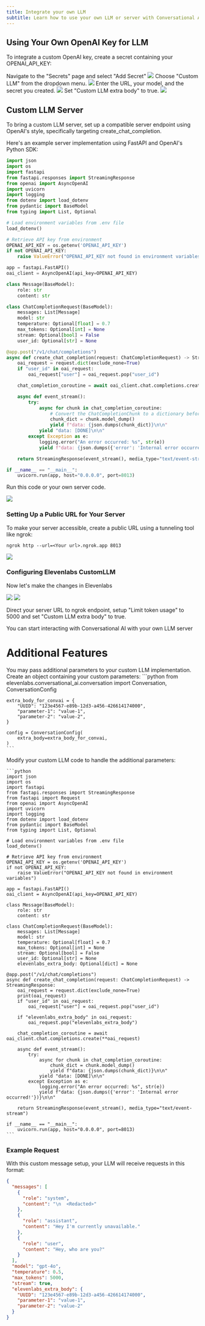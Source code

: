 ```yaml
---
title: Integrate your own LLM
subtitle: Learn how to use your own LLM or server with Conversational AI.
---
```


## Using Your Own OpenAI Key for LLM

To integrate a custom OpenAI key, create a secret containing your OPENAI_API_KEY:

<Steps>
  <Step>
    Navigate to the "Secrets" page and select "Add Secret"
    <img src="../../developer-guides/images/byollm_1.webp" />
  </Step>
  <Step>
    Choose "Custom LLM" from the dropdown menu.
    <img src="../../developer-guides/images/byollm_2.webp" />
  </Step>
  <Step>
    Enter the URL, your model, and the secret you created.
    <img src="../../developer-guides/images/byollm_3.webp" />
  </Step>
  <Step>
    Set "Custom LLM extra body" to true.
    <img src="../../developer-guides/images/byollm_7.webp" />
  </Step>
</Steps>

## Custom LLM Server

To bring a custom LLM server, set up a compatible server endpoint using OpenAI's style, specifically targeting create_chat_completion.

Here's an example server implementation using FastAPI and OpenAI's Python SDK:

```python
import json
import os
import fastapi
from fastapi.responses import StreamingResponse
from openai import AsyncOpenAI
import uvicorn
import logging
from dotenv import load_dotenv
from pydantic import BaseModel
from typing import List, Optional

# Load environment variables from .env file
load_dotenv()

# Retrieve API key from environment
OPENAI_API_KEY = os.getenv('OPENAI_API_KEY')
if not OPENAI_API_KEY:
    raise ValueError("OPENAI_API_KEY not found in environment variables")

app = fastapi.FastAPI()
oai_client = AsyncOpenAI(api_key=OPENAI_API_KEY)

class Message(BaseModel):
    role: str
    content: str

class ChatCompletionRequest(BaseModel):
    messages: List[Message]
    model: str
    temperature: Optional[float] = 0.7
    max_tokens: Optional[int] = None
    stream: Optional[bool] = False
    user_id: Optional[str] = None

@app.post("/v1/chat/completions")
async def create_chat_completion(request: ChatCompletionRequest) -> StreamingResponse:
    oai_request = request.dict(exclude_none=True)
    if "user_id" in oai_request:
        oai_request["user"] = oai_request.pop("user_id")

    chat_completion_coroutine = await oai_client.chat.completions.create(**oai_request)

    async def event_stream():
        try:
            async for chunk in chat_completion_coroutine:
                # Convert the ChatCompletionChunk to a dictionary before JSON serialization
                chunk_dict = chunk.model_dump()
                yield f"data: {json.dumps(chunk_dict)}\n\n"
            yield "data: [DONE]\n\n"
        except Exception as e:
            logging.error("An error occurred: %s", str(e))
            yield f"data: {json.dumps({'error': 'Internal error occurred!'})}\n\n"

    return StreamingResponse(event_stream(), media_type="text/event-stream")

if __name__ == "__main__":
    uvicorn.run(app, host="0.0.0.0", port=8013)
```

Run this code or your own server code.

<img src="../../developer-guides/images/byollm_4.webp" />

### Setting Up a Public URL for Your Server

To make your server accessible, create a public URL using a tunneling tool like ngrok:

```shell
ngrok http --url=<Your url>.ngrok.app 8013
```

<img src="../../developer-guides/images/byollm_5.webp" />

### Configuring Elevenlabs CustomLLM

Now let's make the changes in Elevenlabs

<img src="../../developer-guides/images/byollm_6.webp" />
<img src="../../developer-guides/images/byollm_7.webp" />

Direct your server URL to ngrok endpoint, setup "Limit token usage" to 5000 and set "Custom LLM extra body" to true.

You can start interacting with Conversational AI with your own LLM server

# Additional Features

<Accordion title="Custom LLM Parameters">
You may pass additional parameters to your custom LLM implementation.

<Tabs>
<Tab title="Python">
<Steps>
  <Step title="Define the Extra Parameters">
    Create an object containing your custom parameters:
    ```python
    from elevenlabs.conversational_ai.conversation import Conversation, ConversationConfig

    extra_body_for_convai = {
        "UUID": "123e4567-e89b-12d3-a456-426614174000",
        "parameter-1": "value-1",
        "parameter-2": "value-2",
    }

    config = ConversationConfig(
        extra_body=extra_body_for_convai,
    )
    ```

  </Step>

  <Step title="Update the LLM Implementation">
    Modify your custom LLM code to handle the additional parameters:

    ```python
    import json
    import os
    import fastapi
    from fastapi.responses import StreamingResponse
    from fastapi import Request
    from openai import AsyncOpenAI
    import uvicorn
    import logging
    from dotenv import load_dotenv
    from pydantic import BaseModel
    from typing import List, Optional

    # Load environment variables from .env file
    load_dotenv()

    # Retrieve API key from environment
    OPENAI_API_KEY = os.getenv('OPENAI_API_KEY')
    if not OPENAI_API_KEY:
        raise ValueError("OPENAI_API_KEY not found in environment variables")

    app = fastapi.FastAPI()
    oai_client = AsyncOpenAI(api_key=OPENAI_API_KEY)

    class Message(BaseModel):
        role: str
        content: str

    class ChatCompletionRequest(BaseModel):
        messages: List[Message]
        model: str
        temperature: Optional[float] = 0.7
        max_tokens: Optional[int] = None
        stream: Optional[bool] = False
        user_id: Optional[str] = None
        elevenlabs_extra_body: Optional[dict] = None

    @app.post("/v1/chat/completions")
    async def create_chat_completion(request: ChatCompletionRequest) -> StreamingResponse:
        oai_request = request.dict(exclude_none=True)
        print(oai_request)
        if "user_id" in oai_request:
            oai_request["user"] = oai_request.pop("user_id")

        if "elevenlabs_extra_body" in oai_request:
            oai_request.pop("elevenlabs_extra_body")

        chat_completion_coroutine = await oai_client.chat.completions.create(**oai_request)

        async def event_stream():
            try:
                async for chunk in chat_completion_coroutine:
                    chunk_dict = chunk.model_dump()
                    yield f"data: {json.dumps(chunk_dict)}\n\n"
                yield "data: [DONE]\n\n"
            except Exception as e:
                logging.error("An error occurred: %s", str(e))
                yield f"data: {json.dumps({'error': 'Internal error occurred!'})}\n\n"

        return StreamingResponse(event_stream(), media_type="text/event-stream")

    if __name__ == "__main__":
        uvicorn.run(app, host="0.0.0.0", port=8013)
    ```

  </Step>
</Steps>

### Example Request

With this custom message setup, your LLM will receive requests in this format:

```json
{
  "messages": [
    {
      "role": "system",
      "content": "\n  <Redacted>"
    },
    {
      "role": "assistant",
      "content": "Hey I'm currently unavailable."
    },
    {
      "role": "user",
      "content": "Hey, who are you?"
    }
  ],
  "model": "gpt-4o",
  "temperature": 0.5,
  "max_tokens": 5000,
  "stream": true,
  "elevenlabs_extra_body": {
    "UUID": "123e4567-e89b-12d3-a456-426614174000",
    "parameter-1": "value-1",
    "parameter-2": "value-2"
  }
}
```

</Tab>

</Tabs>

</Accordion>
